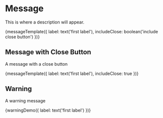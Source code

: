 
<Meta title="Components/Message" decorators={[withKnobs]} />

# Message

This is where a description will appear.

<Preview>
  <Story name="Elements" height="100px">
    {messageTemplate({
      label: text('first label'),
      includeClose: boolean('include close button')
    })}
  </Story>
</Preview>

## Message with Close Button 

A message with a close button

<Preview>
  <Story name="Message with close" height="100px">
    {messageTemplate({
      label: text('first label'),
      includeClose: true
    })}
  </Story>
</Preview>

## Warning 

A warning message

<Preview>
  <Story name="Warning" height="100px">
    {warningDemo({
      label: text('first label')
    })}
  </Story>
</Preview>
